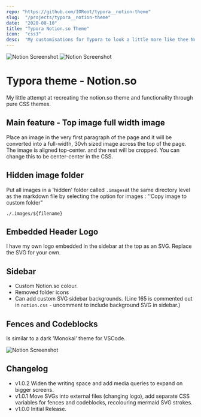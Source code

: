```yaml
---
repo: "https://github.com/IORoot/typora__notion-theme"
slug:  "/projects/typora__notion-theme"
date:  "2020-08-10"
title: "Typora Notion.so Theme"
icon:  "css3"
desc:  "My customisations for Typora to look a little more like thee Notion.so layout"
---
```

![Notion Screenshot](./notion/Notion.jpg)
![Notion Screenshot](./notion/NotionPattern.jpg)

# Typora theme - Notion.so

My little attempt at recreating the notion.so theme and functionality through pure CSS themes.

## Main feature - Top image full width image

Place an image in the very first paragraph of the page and it will be converted into a full-width, 30vh sized image across the top of the page. 
The image is aligned top-center. and the rest will be cropped. You can change this to be center-center in the CSS.


## Hidden image folder

Put all images in a 'hidden' folder called `.images`at the same directory level as the markdown file by selecting the option for images :  ''Copy image to custom folder"

```
./.images/${filename}
```

## Embedded Header Logo

I have my own logo embedded in the sidebar at the top as an SVG. Replace the SVG for your own.

## Sidebar

- Custom Notion.so colour.
- Removed folder icons
- Can add custom SVG sidebar backgrounds.  (Line 165 is commented out in `notion.css` - uncomment to include background SVG in sidebar.)


## Fences and Codeblocks

Is similar to a dark 'Monokai' theme for VSCode.

![Notion Screenshot](./notion/NotionCode.jpg)

## Changelog

- v1.0.2 Widen the writing space and add media queries to expand on bigger screens.
- v1.0.1 Move SVGs into external files (changing logo), add separate CSS variables for fences and codeblocks, recolouring mermaid SVG strokes.
- v1.0.0 Initial Release.